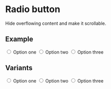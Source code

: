 

<Meta title="Components/Radio button" component={Input} />

# Radio button

Hide overflowing content and make it scrollable.

## Example

<Canvas>
  <Story name="Default">
    <Label htmlFor="optionOne">
      <Input type="radio" id="optionOne" name="option" value="optionOne" />
      Option one
    </Label>
    <Label htmlFor="optionTwo">
      <Input type="radio" id="optionTwo" name="option" value="optionTwo" />
      Option two
    </Label>
    <Label htmlFor="optionThree">
      <Input type="radio" id="optionThree" name="option" value="optionThree" />
      Option three
    </Label>
  </Story>
</Canvas>


## Variants

<Canvas>
  <Story name="Boxy">
    <Label htmlFor="optionOne">
      <Input type="radio" variant="boxy" id="optionOne" name="option" value="optionOne" />
      Option one
    </Label>
    <Label htmlFor="optionTwo">
      <Input type="radio" variant="boxy" id="optionTwo" name="option" value="optionTwo" />
      Option two
    </Label>
    <Label htmlFor="optionThree">
      <Input type="radio" variant="boxy" id="optionThree" name="option" value="optionThree" />
      Option three
    </Label>
  </Story>
</Canvas>

